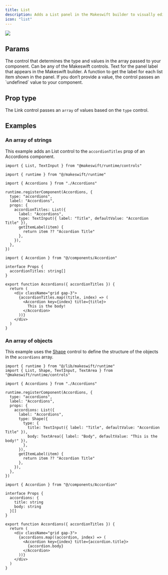 ```yaml
---
title: List
description: Adds a List panel in the Makeswift builder to visually edit an `array` of items.
icon: "list"
---
```


<Frame type="glass" caption="">
  <img src="/images/list-panel.png" />
</Frame>

## Params

<ParamField query="type" type="Control" required>
  The control that determines the type and values in the array passed to your
  component. Can be any of the Makeswift controls.
</ParamField>

<ParamField query="label" type="string" default="List">
  Text for the panel label that appears in the Makeswift builder.
</ParamField>

<ParamField query="getItemLabel" type="(item: T) => string">
  A function to get the label for each list item shown in the panel. If you
  don’t provide a value, the control passes an `undefined` value to your
  component.
</ParamField>

## Prop type

The Link control passes an `array` of values based on the `type` control.

## Examples

### An array of strings

This example adds an List control to the `accordionTitles` prop of an Accordions component.

<CodeGroup>

```tsx Accordions.makeswift.ts
import { List, TextInput } from "@makeswift/runtime/controls"

import { runtime } from "@/makeswift/runtime"

import { Accordions } from "./Accordions"

runtime.registerComponent(Accordions, {
  type: "accordions",
  label: "Accordions",
  props: {
    accordionTitles: List({
      label: "Accordions",
      type: TextInput({ label: "Title", defaultValue: "Accordion Title" }),
      getItemLabel(item) {
        return item ?? "Accordion Title"
      },
    }),
  },
})
```

```tsx Accordions.tsx
import { Accordion } from "@/components/Accordion"

interface Props {
  accordionTitles: string[]
}

export function Accordions({ accordionTitles }) {
  return (
    <div className="grid gap-3">
      {accordionTitles.map((title, index) => (
        <Accordion key={index} title={title}>
          This is the body!
        </Accordion>
      ))}
    </div>
  )
}
```

</CodeGroup>

### An array of objects

This example uses the [Shape](/reference/controls/shape) control to define the structure of the objects in the `accordions` array.

<CodeGroup>

```tsx Accordions.makeswift.ts
import { runtime } from "@/lib/makeswift/runtime"
import { List, Shape, TextInput, TextArea } from "@makeswift/runtime/controls"

import { Accordions } from "./Accordions"

runtime.registerComponent(Accordions, {
  type: "accordions",
  label: "Accordions",
  props: {
    accordions: List({
      label: "Accordions",
      type: Shape({
        type: {
          title: TextInput({ label: "Title", defaultValue: "Accordion Title" }),
          body: TextArea({ label: "Body", defaultValue: "This is the body!" }),
        },
      }),
      getItemLabel(item) {
        return item ?? "Accordion Title"
      },
    }),
  },
})
```

```tsx Accordions.tsx
import { Accordion } from "@/components/Accordion"

interface Props {
  accordions: {
    title: string
    body: string
  }[]
}

export function Accordions({ accordionTitles }) {
  return (
    <div className="grid gap-3">
      {accordions.map((accordion, index) => (
        <Accordion key={index} title={accordion.title}>
          {accordion.body}
        </Accordion>
      ))}
    </div>
  )
}
```

</CodeGroup>


<NamingConventions />
